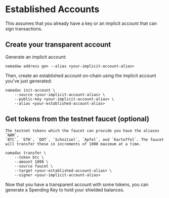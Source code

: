 # Established Accounts

This assumes that you already have a key or an implicit account that can sign transactions. 

## Create your transparent account

Generate an implicit account:

```shell
namadaw address gen --alias <your-implicit-account-alias>
```

Then, create an established account on-chain using the implicit account you've just generated:

```shell
namadac init-account \
    --source <your-implicit-account-alias> \
    --public-key <your-implicit-account-alias> \
    --alias <your-established-account-alias>
```



## Get tokens from the testnet faucet (optional)

```admonish info "Testnet Faucet Tokens"
The testnet tokens which the faucet can provide you have the aliases `NAM`,
`BTC`, `ETH`, `DOT`, `Schnitzel`, `Apfel`, and `Kartoffel`. The faucet
will transfer these in increments of 1000 maximum at a time.
```

```shell
namadac transfer \
    --token btc \
    --amount 1000 \
    --source faucet \
    --target <your-established-account-alias> \
    --signer <your-implicit-account-alias>
```

Now that you have a transparent account with some tokens, you can generate a Spending Key to hold your shielded balances.